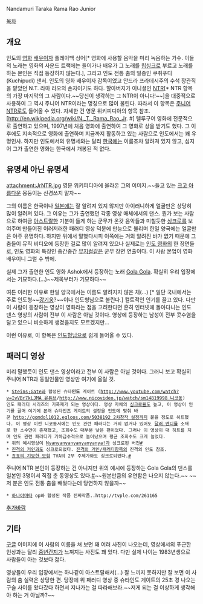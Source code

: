 Nandamuri Taraka Rama Rao Junior

[[목차]]

== 개요 ==
인도의 [[영화]] [[배우]]이자 플레이백 싱어[* 영화에 사용할 음악을 미리 녹음하는 가수. 이들의 노래는 영화의 사운드 트랙에는 들어가나 배우가 그 노래를 [[립싱크]]로 부르고 노래를 하는 본인은 직접 등장하지 않는다.], 그리고 인도 전통 춤의 일종인 쿠취푸디(Kuchipudi) 댄서. 인도의 영화 배우이자 감독이었고 안드라 프라데시주의 수석 장관직을 맡았던 N.T. 라마 라오의 손자이기도 하다. 할아버지가 이니셜인 [[NTR]][* NTR 항목의 가장 마지막의 그 사람이다.~~당신이 생각하는 그 NTR이 아니다!~~]을 대중적으로 사용하여 그 역시 주니어 NTR이라는 명칭으로 많이 불린다. 따라서 이 항목은 [[주니어 NTR]]로도 들어올 수 있다. 자세한 건 영문 위키피디아의 항목 참조.[http://en.wikipedia.org/wiki/N._T._Rama_Rao_Jr. #]
텔루구어 영화에 전문적으로 출연하고 있으며, 1997년에 처음 영화에 출연하여 그 영화로 상을 받기도 했다. 그 이후에도 지속적으로 영화에 출연하며 지금까지 활동하고 있는 사람으로 인도에서는 꽤 유명인사. 하지만 인도에서의 유명세와는 달리 [[한국]]에는 이름조차 알려져 있지 않고, 심지어 그가 출연한 영화는 한국에서 개봉된 적 없다.

== 유명세 아닌 유명세 ==
attachment:JrNTR.jpg
영문 위키피디아에 올라온 그의 이미지.~~들고 있는 [[크고 아름다운]] 몽둥이는 신경쓰지 말자~~

그의 이름은 한국이나 [[일본]]에는 잘 알려져 있지 않지만 아이러니하게 얼굴만은 상당히 많이 알려져 있다. 그 이유는 그가 출연했던 각종 영상 매체에서의 댄스. 뭔가 보는 사람으로 하여금 [[아스트랄]]한 기분이 들게 하는 군무가 온갖 음악들과 미칠듯한 [[싱크로]]를 보여주며 만들어진 이러저러한 패러디 영상 덕분에 만능으로 불리며 한일 양국에는 얼굴만은 아주 유명하다. 하지만 위에서 말했다시피 이쪽에는 거의 알려진 바가 없기 때문에 그 춤들이 뮤직 비디오에 등장한 걸로 많이 알려져 있으나 실제로는 [[인도 영화]]의 한 장면들로, 인도 영화의 특징인 중간중간 [[뮤지컬]]같은 군무 장면 연출이다. 이 사람 본업이 영화 배우이니 그럴 수 밖에.

실제 그가 출연한 인도 영화 Ashok에서 등장하는 노래 [http://www.youtube.com/watch?v=4id67Xg3c4w Gola Gola]. 확실히 우리 입장에서는 기묘하다.(...)~~제목부터가 기묘하다~~

여튼 이러한 이유로 한일 양국에서는 이름도 알려지지 않은 채(...) [* 일단 국내에서는 주로 인도형~~[[강기웅]]?~~이나 인도형님으로 불린다.] 컬트적인 인기를 끌고 있다. 다만 이 사람이 등장하는 영상이 영화라는 점을 고려한다면 흔히 인터넷에 돌아다니는 인도 댄스 영상의 사람이 전부 이 사람은 아닐 것이다. 영상에 등장하는 남성이 전부 콧수염을 달고 있으니 비슷하게 생겼을지도 모르겠지만...

이런 이유로, 이 항목은 [[인도형님]]으로 쉽게 들어올 수 있다.

== 패러디 영상 ==
미리 말했듯이 인도 댄스 영상이라고 전부 이 사람은 아닐 것이다. 그러니 보고 확실히 주니어 NTR과 동일인물인 영상만 여기에 올릴 것.

 * [[Steins;Gate]]와 합성된 슈타'''인도''' 게이트 ([[http://www.youtube.com/watch?v=IvVBr7kLJMA 유튜브]]/[[http://www.nicovideo.jp/watch/sm14819998 니코동]]) 
 인도 패러디 시리즈의 기폭제가 되는 영상이다. 영상 자체의 [[싱크로율]]도 높고, 이 영상이 인기를 끌며 여기에 본래 슈타인즈 게이트의 설정을 인도에 맞춰 바꾼 [[http://gomdol1012.egloos.com/5038192 2차창작 설정]]까지 붙을 정도로 히트했다. 이 영상 이전 니코동서에는 인도 관련 패러디는 거의 없거나 있어도 [[달러 멘디]]를 소재로 한 소수만이 존재했고, 조회수도 대부분 낮은 편이었다. 그러나 이 영상이 대 히트를 치며 인도 관련 패러디가 기하급수적으로 늘어났으며 평균 조회수도 크게 늘었다.
 * 위의 예시영상이 [[Nyanyanyanyanyanyanya!]]과 싱크로된 버전[http://youtu.be/blV6ZFwpbVA #]
 * [[진격의 거인]]과도 싱크로되었다. [[진격의 거인/패러디]]항목의 진격의 인도 참조.
 * [[죠죠의 기묘한 모험]] TVA의 2부 주제가와도 싱크로되었다.[http://tvpot.daum.net/v/v69935gPo3SPJ1GpJ1M3MUK #]

주니어 NTR 본인이 등장하는 건 아니지만 위의 예시에 등장하는 Gola Gola의 댄스를 일본인 3명이서 직접 춘 동영상도 있다.[http://youtu.be/bhC_-lgZ4BQ #]~~원본만큼의 유연함은 나오지 않는다.~~ ~~저 분은 인도 전통 춤을 배웠다는데 당연하지 않을까~~
 * [[하나야마타]] op와 합성된 작품 진짜작품..http://tvple.com/261165
[[추가바람]]

== 기타 ==
[[구글]] 이미지에 이 사람의 이름을 쳐 보면 꽤 여러 사진이 나오는데, 영상에서의 푸근한 인상과는 달리 [[중년]][[간지]]가 느껴지는 사진도 꽤 있다. 다만 실제 나이는 1983년생으로 사람들이 아는 것보다 젊다.

영상들이 우리 입장에서는 하나같이 아스트랄해서(...) 잘 느끼지 못하지만 잘 보면 이 사람의 춤 실력은 상당한 편. 당장에 위 패러디 영상 중 슈타인도 게이트의 25초 경 나오는 구슬 사이를 왔다갔다 하면서 지나가는 걸 따라해보라.~~저게 되는 걸 이상하게 생각해야 하는 거 아닐까?~~
